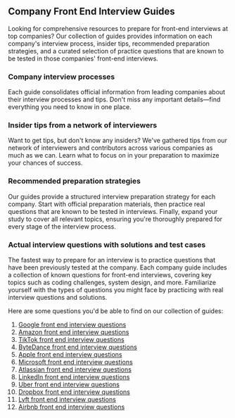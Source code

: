 ## Company Front End Interview Guides

Looking for comprehensive resources to prepare for front-end interviews at top companies? Our collection of guides provides information on each company's interview process, insider tips, recommended preparation strategies, and a curated selection of practice questions that are known to be tested in those companies' front-end interviews.

### Company interview processes

Each guide consolidates official information from leading companies about their interview processes and tips. Don't miss any important details—find everything you need to know in one place.

### Insider tips from a network of interviewers

Want to get tips, but don't know any insiders? We've gathered tips from our network of interviewers and contributors across various companies as much as we can. Learn what to focus on in your preparation to maximize your chances of success.

### Recommended preparation strategies

Our guides provide a structured interview preparation strategy for each company. Start with official preparation materials, then practice real questions that are known to be tested in interviews. Finally, expand your study to cover all relevant topics, ensuring you're thoroughly prepared for every stage of the interview process.

### Actual interview questions with solutions and test cases

The fastest way to prepare for an interview is to practice questions that have been previously tested at the company. Each company guide includes a collection of known questions for front-end interviews, covering key topics such as coding challenges, system design, and more. Familiarize yourself with the types of questions you might face by practicing with real interview questions and solutions.

Here are some questions you'd be able to find on our collection of guides:

1. [Google front end interview questions](/interviews/company/google/questions-guides)
2. [Amazon front end interview questions](/interviews/company/amazon/questions-guides)
3. [TikTok front end interview questions](/interviews/company/tiktok/questions-guides)
4. [ByteDance front end interview questions](/interviews/company/bytedance/questions-guides)
5. [Apple front end interview questions](/interviews/company/apple/questions-guides)
6. [Microsoft front end interview questions](/interviews/company/microsoft/questions-guides)
7. [Atlassian front end interview questions](/interviews/company/atlassian/questions-guides)
8. [LinkedIn front end interview questions](/interviews/company/linkedin/questions-guides)
9. [Uber front end interview questions](/interviews/company/uber/questions-guides)
10. [Dropbox front end interview questions](/interviews/company/dropbox/questions-guides)
11. [Lyft front end interview questions](/interviews/company/lyft/questions-guides)
12. [Airbnb front end interview questions](/interviews/company/airbnb/questions-guides)
